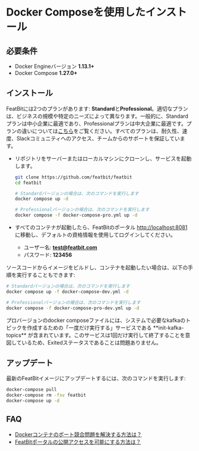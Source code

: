 
# Docker Composeを使用したインストール

## 必要条件

* Docker Engineバージョン **1.13.1+**
* Docker Compose **1.27.0+**

## インストール

FeatBitには2つのプランがあります: **Standard**と**Professional**。適切なプランは、ビジネスの規模や特定のニーズによって異なります。一般的に、Standardプランは中小企業に最適であり、Professionalプランは中大企業に最適です。プランの違いについては[こちら](../tech-stack/standard-vs.-professional.md)をご覧ください。すべてのプランは、耐久性、速度、Slackコミュニティへのアクセス、チームからのサポートを保証しています。

*   リポジトリをサーバーまたはローカルマシンにクローンし、サービスを起動します。

    ```bash
    git clone https://github.com/featbit/featbit
    cd featbit

    # Standardバージョンの場合は、次のコマンドを実行します
    docker compose up -d

    # Professionalバージョンの場合は、次のコマンドを実行します
    docker compose -f docker-compose-pro.yml up -d
    ```
* すべてのコンテナが起動したら、FeatBitのポータル [http://localhost:8081](http://localhost:8081/) に移動し、デフォルトの資格情報を使用してログインしてください。
  * ユーザー名: **test@featbit.com**
  * パスワード: **123456**

ソースコードからイメージをビルドし、コンテナを起動したい場合は、以下の手順を実行することもできます:&#x20;

```sh
# Standardバージョンの場合は、次のコマンドを実行します
docker compose up -f docker-compose-dev.yml -d

# Professionalバージョンの場合は、次のコマンドを実行します
docker compose -f docker-compose-pro-dev.yml up -d
```

<Callout type="info">
プロバージョンのdocker composeファイルには、システムで必要なkafkaのトピックを作成するための「一度だけ実行する」サービスである **init-kafka-topics** が含まれています。このサービスは1回だけ実行して終了することを意図しているため、Exitedステータスであることは問題ありません。
</Callout>

## アップデート

最新のFeatBitイメージにアップデートするには、次のコマンドを実行します:

```bash
docker-compose pull
docker-compose rm -fsv featbit
docker-compose up -d
```

## FAQ

* [Dockerコンテナのポート競合問題を解決する方法は？](faq.md#how-to-solve-docker-container-port-conflict-problem)
* [FeatBitポータルの公開アクセスを可能にする方法は？](faq.md#how-to-make-featbit-portal-accessible-publicly)